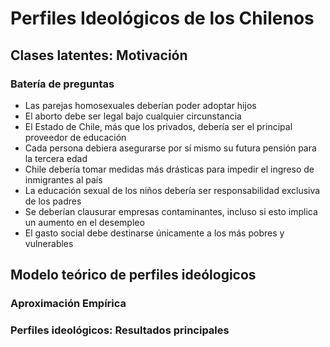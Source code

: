 
# Perfiles Ideológicos de los Chilenos 

## Clases latentes: Motivación

### Batería de preguntas

- Las parejas homosexuales deberían poder adoptar hijos
- El aborto debe ser legal bajo cualquier circunstancia
- El Estado de Chile, más que los privados, debería ser el principal proveedor de educación
- Cada persona debiera asegurarse por sí mismo su futura pensión para la tercera edad
- Chile debería tomar medidas más drásticas para impedir el ingreso de inmigrantes al país
- La educación sexual de los niños debería ser responsabilidad exclusiva de los padres
- Se deberían clausurar empresas contaminantes, incluso si esto implica un aumento en el desempleo
- El gasto social debe destinarse únicamente a los más pobres y vulnerables

## Modelo teórico de perfiles ideólogicos


### Aproximación Empírica


### Perfiles ideológicos: Resultados principales



<!-- ### 4.5 Religión, según Perfiles ideológicos de los chilenos (2019) -->
```r

```



<!-- ### 4.6 Posición política, según Perfiles ideológicos de los chilenos (2019) -->
```r

```



<!-- ### 4.7 Interés en política, según Perfiles ideológicos de los chilenos (2019) -->
```r

```



<!-- ### 4.8 Satisfacción con la Democracia, según Perfiles ideológicos de los chilenos (2019) -->
```r

```


<!-- ### 4.9 Preferencia por la Democracia, según Perfiles ideológicos de los chilenos (2019) -->
```r

```


<!-- ### 4.10 Consistencia durante las 4 olas en Posición política, según Perfiles ideológicos de los chilenos (2019) -->
```r

```

<!-- ### 4.11 Consistencia durante las 4 olas en Identificación partidaria, según Perfiles ideológicos -->
```r

```



<!-- ### 4.12 Consistencia durante las 4 olas en Identificación con coaliciones política, según Perfiles ideológicos (2019) -->
```r

```

<!-- ### 4.13 Niveles de confianza social, según Perfiles ideológicos de los chilenos (2019) -->
```r

```


```r

```


